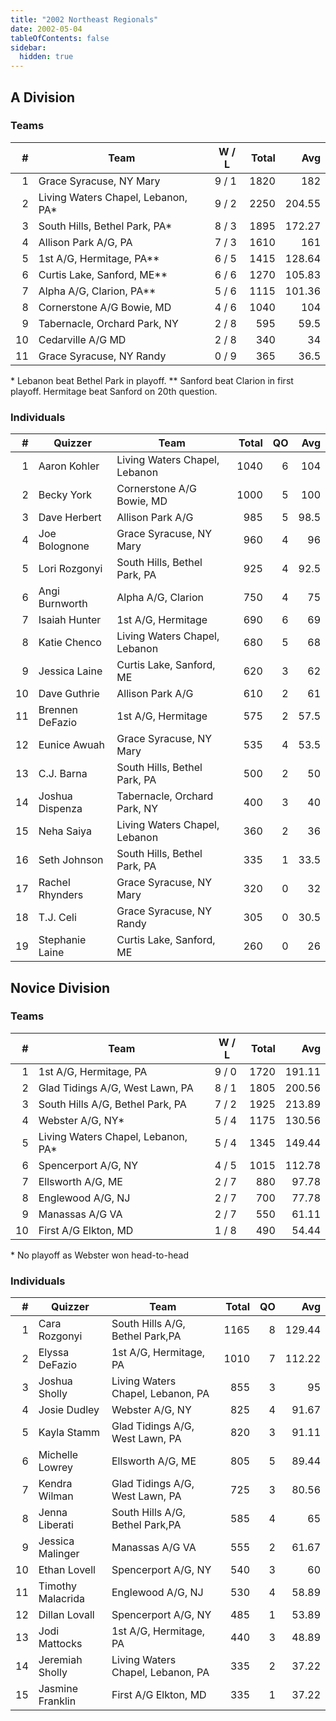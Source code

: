 ```yaml
---
title: "2002 Northeast Regionals"
date: 2002-05-04
tableOfContents: false
sidebar:
  hidden: true
---
```


## A Division

### Teams

|    # | Team                               | W / L | Total |    Avg |
| ---: | ---------------------------------- | ----- | ----: | -----: |
|    1 | Grace Syracuse, NY Mary            | 9 / 1 |  1820 |    182 |
|    2 | Living Waters Chapel, Lebanon, PA* | 9 / 2 |  2250 | 204.55 |
|    3 | South Hills, Bethel Park, PA*      | 8 / 3 |  1895 | 172.27 |
|    4 | Allison Park A/G, PA               | 7 / 3 |  1610 |    161 |
|    5 | 1st A/G, Hermitage, PA**           | 6 / 5 |  1415 | 128.64 |
|    6 | Curtis Lake, Sanford, ME**         | 6 / 6 |  1270 | 105.83 |
|    7 | Alpha A/G, Clarion, PA**           | 5 / 6 |  1115 | 101.36 |
|    8 | Cornerstone A/G Bowie, MD          | 4 / 6 |  1040 |    104 |
|    9 | Tabernacle, Orchard Park, NY       | 2 / 8 |   595 |   59.5 |
|   10 | Cedarville A/G MD                  | 2 / 8 |   340 |     34 |
|   11 | Grace Syracuse, NY Randy           | 0 / 9 |   365 |   36.5 |

\* Lebanon beat Bethel Park in playoff.
\*\* Sanford beat Clarion in first playoff. Hermitage beat Sanford on 20th question.

### Individuals

|    # | Quizzer         | Team                          | Total |   QO |  Avg |
| ---: | --------------- | ----------------------------- | ----: | ---: | ---: |
|    1 | Aaron Kohler    | Living Waters Chapel, Lebanon |  1040 |    6 |  104 |
|    2 | Becky York      | Cornerstone A/G Bowie, MD     |  1000 |    5 |  100 |
|    3 | Dave Herbert    | Allison Park A/G              |   985 |    5 | 98.5 |
|    4 | Joe Bolognone   | Grace Syracuse, NY Mary       |   960 |    4 |   96 |
|    5 | Lori Rozgonyi   | South Hills, Bethel Park, PA  |   925 |    4 | 92.5 |
|    6 | Angi Burnworth  | Alpha A/G, Clarion            |   750 |    4 |   75 |
|    7 | Isaiah Hunter   | 1st A/G, Hermitage            |   690 |    6 |   69 |
|    8 | Katie Chenco    | Living Waters Chapel, Lebanon |   680 |    5 |   68 |
|    9 | Jessica Laine   | Curtis Lake, Sanford, ME      |   620 |    3 |   62 |
|   10 | Dave Guthrie    | Allison Park A/G              |   610 |    2 |   61 |
|   11 | Brennen DeFazio | 1st A/G, Hermitage            |   575 |    2 | 57.5 |
|   12 | Eunice Awuah    | Grace Syracuse, NY Mary       |   535 |    4 | 53.5 |
|   13 | C.J. Barna      | South Hills, Bethel Park, PA  |   500 |    2 |   50 |
|   14 | Joshua Dispenza | Tabernacle, Orchard Park, NY  |   400 |    3 |   40 |
|   15 | Neha Saiya      | Living Waters Chapel, Lebanon |   360 |    2 |   36 |
|   16 | Seth Johnson    | South Hills, Bethel Park, PA  |   335 |    1 | 33.5 |
|   17 | Rachel Rhynders | Grace Syracuse, NY Mary       |   320 |    0 |   32 |
|   18 | T.J. Celi       | Grace Syracuse, NY Randy      |   305 |    0 | 30.5 |
|   19 | Stephanie Laine | Curtis Lake, Sanford, ME      |   260 |    0 |   26 |

## Novice Division

### Teams

|    # | Team                               | W / L | Total |    Avg |
| ---: | ---------------------------------- | ----- | ----: | -----: |
|    1 | 1st A/G, Hermitage, PA             | 9 / 0 |  1720 | 191.11 |
|    2 | Glad Tidings A/G, West Lawn, PA    | 8 / 1 |  1805 | 200.56 |
|    3 | South Hills A/G, Bethel Park, PA   | 7 / 2 |  1925 | 213.89 |
|    4 | Webster A/G, NY*                   | 5 / 4 |  1175 | 130.56 |
|    5 | Living Waters Chapel, Lebanon, PA* | 5 / 4 |  1345 | 149.44 |
|    6 | Spencerport A/G, NY                | 4 / 5 |  1015 | 112.78 |
|    7 | Ellsworth A/G, ME                  | 2 / 7 |   880 |  97.78 |
|    8 | Englewood A/G, NJ                  | 2 / 7 |   700 |  77.78 |
|    9 | Manassas A/G VA                    | 2 / 7 |   550 |  61.11 |
|   10 | First A/G Elkton, MD               | 1 / 8 |   490 |  54.44 |

\* No playoff as Webster won head-to-head

### Individuals

|    # | Quizzer           | Team                              | Total |   QO |    Avg |
| ---: | ----------------- | --------------------------------- | ----: | ---: | -----: |
|    1 | Cara Rozgonyi     | South Hills A/G, Bethel Park,PA   |  1165 |    8 | 129.44 |
|    2 | Elyssa DeFazio    | 1st A/G, Hermitage, PA            |  1010 |    7 | 112.22 |
|    3 | Joshua Sholly     | Living Waters Chapel, Lebanon, PA |   855 |    3 |     95 |
|    4 | Josie Dudley      | Webster A/G, NY                   |   825 |    4 |  91.67 |
|    5 | Kayla Stamm       | Glad Tidings A/G, West Lawn, PA   |   820 |    3 |  91.11 |
|    6 | Michelle Lowrey   | Ellsworth A/G, ME                 |   805 |    5 |  89.44 |
|    7 | Kendra Wilman     | Glad Tidings A/G, West Lawn, PA   |   725 |    3 |  80.56 |
|    8 | Jenna Liberati    | South Hills A/G, Bethel Park,PA   |   585 |    4 |     65 |
|    9 | Jessica Malinger  | Manassas A/G VA                   |   555 |    2 |  61.67 |
|   10 | Ethan Lovell      | Spencerport A/G, NY               |   540 |    3 |     60 |
|   11 | Timothy Malacrida | Englewood A/G, NJ                 |   530 |    4 |  58.89 |
|   12 | Dillan Lovall     | Spencerport A/G, NY               |   485 |    1 |  53.89 |
|   13 | Jodi Mattocks     | 1st A/G, Hermitage, PA            |   440 |    3 |  48.89 |
|   14 | Jeremiah Sholly   | Living Waters Chapel, Lebanon, PA |   335 |    2 |  37.22 |
|   15 | Jasmine Franklin  | First A/G Elkton, MD              |   335 |    1 |  37.22 |
